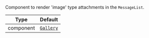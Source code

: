 Component to render 'image' type attachments in the `MessageList`.

| Type      | Default                                            |
| --------- | -------------------------------------------------- |
| component | [`Gallery`](../../../../ui-components/gallery.mdx) |
